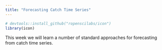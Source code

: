 ```yaml
---
title: "Forecasting Catch Time Series"
---
```


```r
# devtools::install_github("ropenscilabs/icon")
library(icon)
```

This week we will learn a number of standard approaches for forecasting from catch time series.